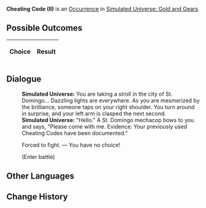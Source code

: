 {{Simulated Universe Event Infobox
|title         = Cheating Code (II)
|image         = Random Event Normal.png
|type          =
|domains_su    = 
|domains_ext   = 
|domains_swarm = 
|domains_gng   = Occurrence
|requirements  =
|prev          = {{tx}}
|next          = {{tx}}
|indexRewards  =
|characters    = 
}}
'''Cheating Code (II)''' is an [[Simulated Universe/Occurrence|Occurrence]] in [[Simulated Universe: Gold and Gears]].

==Possible Outcomes==
{| class="article-table"
!Choice
!Result

|}

<!--
==Gameplay Notes==

-->
==Dialogue==
{{Dialogue Start}}
:'''Simulated Universe:''' You are taking a stroll in the city of St. Domingo... Dazzling lights are everywhere. As you are mesmerized by the brilliance, someone taps on your right shoulder. You turn around in surprise, and your left arm is clasped the next second.
:'''Simulated Universe:''' "Hello." A St. Domingo mechacop bows to you and says, "Please come with me. Evidence: Your previously used Cheating Codes have been documented."
:{{DIcon|Star}} Forced to fight. &mdash; You have no choice!
:;(Enter battle)
::{{Enemy List|Senior Staff: Team Leader (Bug)*1/-25% Max HP}}
{{Dialogue End}}

==Other Languages==
{{Other Languages
|en   = Cheating Code (II)
|zhs  = 作弊代码（其二）
|zht  = 作弊程式碼（其二）
|ja   = チートコード（その2）
|ko   = 치트 코드 (2)
|es   = Código de trampa (II)
|fr   = Code de triche (II)
|ru   = Читерский код II
|th   = รหัสฉ้อโกง (2)
|vi   = Mã Cheat 2
|de   = Cheat-Code (Teil 2)
|id   = Kode Cheat (2)
|pt   = Código de Trapaça (II)
}}

==Change History==
{{Change History|1.0}}
